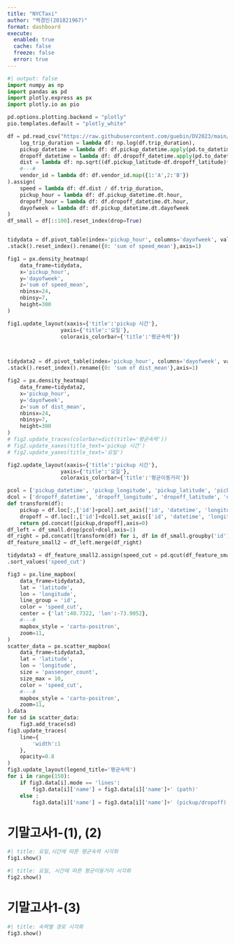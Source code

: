 ```yaml
---
title: "NYCTaxi"
author: "백경민(201821967)"
format: dashboard
execute: 
  enabled: true
  cache: false
  freeze: false
  error: true
---
```


```python
#| output: false
import numpy as np
import pandas as pd
import plotly.express as px
import plotly.io as pio

pd.options.plotting.backend = "plotly"
pio.templates.default = "plotly_white"

df = pd.read_csv("https://raw.githubusercontent.com/guebin/DV2023/main/posts/NYCTaxi.csv").assign(
    log_trip_duration = lambda df: np.log(df.trip_duration),
    pickup_datetime = lambda df: df.pickup_datetime.apply(pd.to_datetime),
    dropoff_datetime = lambda df: df.dropoff_datetime.apply(pd.to_datetime),
    dist = lambda df: np.sqrt((df.pickup_latitude-df.dropoff_latitude)**2 + (df.pickup_longitude-df.dropoff_longitude)**2),
    #---#
    vendor_id = lambda df: df.vendor_id.map({1:'A',2:'B'})
).assign(
    speed = lambda df: df.dist / df.trip_duration,
    pickup_hour = lambda df: df.pickup_datetime.dt.hour,
    dropoff_hour = lambda df: df.dropoff_datetime.dt.hour,
    dayofweek = lambda df: df.pickup_datetime.dt.dayofweek
)
df_small = df[::100].reset_index(drop=True)


tidydata = df.pivot_table(index='pickup_hour', columns='dayofweek', values='speed', aggfunc = 'mean')\
.stack().reset_index().rename({0: 'sum of speed_mean'},axis=1)

fig1 = px.density_heatmap(
    data_frame=tidydata,
    x='pickup_hour',
    y='dayofweek',
    z='sum of speed_mean',
    nbinsx=24,
    nbinsy=7,
    height=300
)

fig1.update_layout(xaxis={'title':'pickup 시간'},
                 yaxis={'title':'요일'},
                 coloraxis_colorbar={'title':'평균속력'})



tidydata2 = df.pivot_table(index='pickup_hour', columns='dayofweek', values='dist', aggfunc = 'mean')\
.stack().reset_index().rename({0: 'sum of dist_mean'},axis=1)

fig2 = px.density_heatmap(
    data_frame=tidydata2,
    x='pickup_hour',
    y='dayofweek',
    z='sum of dist_mean',
    nbinsx=24,
    nbinsy=7,
    height=300
)
# fig2.update_traces(colorbar=dict(title='평균속력'))
# fig2.update_xaxes(title_text='pickup 시간')
# fig2.update_yaxes(title_text='요일')

fig2.update_layout(xaxis={'title':'pickup 시간'},
                 yaxis={'title':'요일'},
                 coloraxis_colorbar={'title':'평균이동거리'})

pcol = ['pickup_datetime', 'pickup_longitude', 'pickup_latitude', 'pickup_hour']
dcol = ['dropoff_datetime', 'dropoff_longitude', 'dropoff_latitude', 'dropoff_hour']
def transform(df):
    pickup = df.loc[:,['id']+pcol].set_axis(['id', 'datetime', 'longitude', 'latitude', 'hour'],axis=1).assign(type = 'pickup')
    dropoff = df.loc[:,['id']+dcol].set_axis(['id', 'datetime', 'longitude', 'latitude', 'hour'],axis=1).assign(type = 'dropoff')
    return pd.concat([pickup,dropoff],axis=0)
df_left = df_small.drop(pcol+dcol,axis=1)
df_right = pd.concat([transform(df) for i, df in df_small.groupby('id')]).reset_index(drop=True)
df_feature_small2 = df_left.merge(df_right)

tidydata3 = df_feature_small2.assign(speed_cut = pd.qcut(df_feature_small2['speed'], 4,labels=['매우느림','조금느림','조금빠름','매우빠름']))\
.sort_values('speed_cut')

fig3 = px.line_mapbox(
    data_frame=tidydata3,
    lat = 'latitude',
    lon = 'longitude',
    line_group = 'id',
    color = 'speed_cut',
    center = {'lat':40.7322, 'lon':-73.9052},
    #---#
    mapbox_style = 'carto-positron',
    zoom=11,   
)
scatter_data = px.scatter_mapbox(
    data_frame=tidydata3,
    lat = 'latitude',
    lon = 'longitude',
    size = 'passenger_count',
    size_max = 10,
    color = 'speed_cut',
    #---#
    mapbox_style = 'carto-positron',
    zoom=11,  
).data 
for sd in scatter_data: 
    fig3.add_trace(sd)
fig3.update_traces(
    line={
        'width':1
    },
    opacity=0.8
)
fig3.update_layout(legend_title='평균속력')
for i in range(150):
    if fig3.data[i].mode == 'lines':
        fig3.data[i]['name'] = fig3.data[i]['name']+' (path)'
    else :
        fig3.data[i]['name'] = fig3.data[i]['name']+' (pickup/dropoff)'
```

# 기말고사1-(1), (2)


```python
#| title: 요일,시간에 따른 평균속력 시각화        
fig1.show()
```


```python
#| title: 요일, 시간에 따른 평균이동거리 시각화  
fig2.show()
```



# 기말고사1-(3)


```python
#| title: 속력별 경로 시각화
fig3.show()
```




















